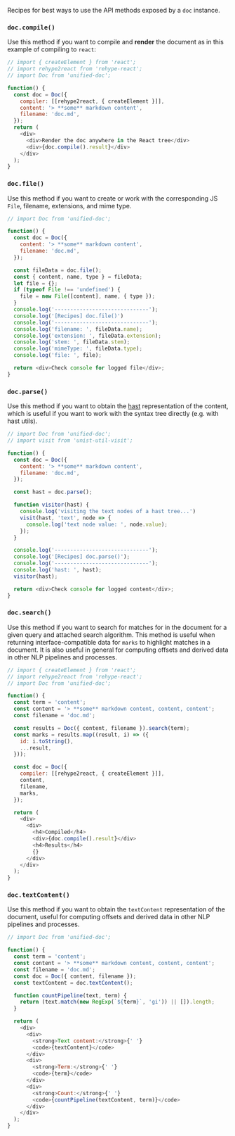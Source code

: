 
Recipes for best ways to use the API methods exposed by a `doc` instance.

### `doc.compile()`
Use this method if you want to compile and **render** the document as in this example of compiling to `react`:

```js live=true
// import { createElement } from 'react';
// import rehype2react from 'rehype-react';
// import Doc from 'unified-doc';

function() {
  const doc = Doc({
    compiler: [[rehype2react, { createElement }]],
    content: '> **some** markdown content',
    filename: 'doc.md',
  });
  return (
    <div>
      <div>Render the doc anywhere in the React tree</div>
      <div>{doc.compile().result}</div>
    </div>
  );
}
```

### `doc.file()`
Use this method if you want to create or work with the corresponding JS `File`, filename, extensions, and mime type.

```js live=true
// import Doc from 'unified-doc';

function() {
  const doc = Doc({
    content: '> **some** markdown content',
    filename: 'doc.md',
  });

  const fileData = doc.file();
  const { content, name, type } = fileData;
  let file = {};
  if (typeof File !== 'undefined') {
    file = new File([content], name, { type });
  }
  console.log('------------------------------');
  console.log('[Recipes] doc.file()')
  console.log('------------------------------');
  console.log('filename: ', fileData.name);
  console.log('extension: ', fileData.extension);
  console.log('stem: ', fileData.stem);
  console.log('mimeType: ', fileData.type);
  console.log('file: ', file);

  return <div>Check console for logged file</div>;
}
```

### `doc.parse()`
Use this method if you want to obtain the [hast][] representation of the content, which is useful if you want to work with the syntax tree directly (e.g. with hast utils).

```js live=true
// import Doc from 'unified-doc';
// import visit from 'unist-util-visit';

function() {
  const doc = Doc({
    content: '> **some** markdown content',
    filename: 'doc.md',
  });

  const hast = doc.parse();

  function visitor(hast) {
    console.log('visiting the text nodes of a hast tree...')
    visit(hast, 'text', node => {
      console.log('text node value: ', node.value);
    });
  }

  console.log('------------------------------');
  console.log('[Recipes] doc.parse()');
  console.log('------------------------------');
  console.log('hast: ', hast);
  visitor(hast);

  return <div>Check console for logged content</div>;
}
```

### `doc.search()`
Use this method if you want to search for matches for in the document for a given query and attached search algorithm.  This method is useful when returning interface-compatible data for `marks` to highlight matches in a document.  It is also useful in general for computing offsets and derived data in other NLP pipelines and processes.


```js live=true
// import { createElement } from 'react';
// import rehype2react from 'rehype-react';
// import Doc from 'unified-doc';

function() {
  const term = 'content';
  const content = '> **some** markdown content, content, content';
  const filename = 'doc.md';

  const results = Doc({ content, filename }).search(term);
  const marks = results.map((result, i) => ({
    id: i.toString(),
    ...result,
  }));

  const doc = Doc({
    compiler: [[rehype2react, { createElement }]],
    content,
    filename,
    marks,
  });

  return (
    <div>
      <div>
        <h4>Compiled</h4>
        <div>{doc.compile().result}</div>
        <h4>Results</h4>
        {}
      </div>
    </div>
  );
}
```

### `doc.textContent()`
Use this method if you want to obtain the `textContent` representation of the document, useful for computing offsets and derived data in other NLP pipelines and processes.

```js live=true
// import Doc from 'unified-doc';

function() {
  const term = 'content';
  const content = '> **some** markdown content, content, content';
  const filename = 'doc.md';
  const doc = Doc({ content, filename });
  const textContent = doc.textContent();

  function countPipeline(text, term) {
    return (text.match(new RegExp(`${term}`, 'gi')) || []).length;
  }

  return (
    <div>
      <div>
        <strong>Text content:</strong>{' '}
        <code>{textContent}</code>
      </div>
      <div>
        <strong>Term:</strong>{' '}
        <code>{term}</code>
      </div>
      <div>
        <strong>Count:</strong>{' '}
        <code>{countPipeline(textContent, term)}</code>
      </div>
    </div>
  );
}
```

<!-- Definitions -->
[hast]: https://github.com/syntax-tree/hast
